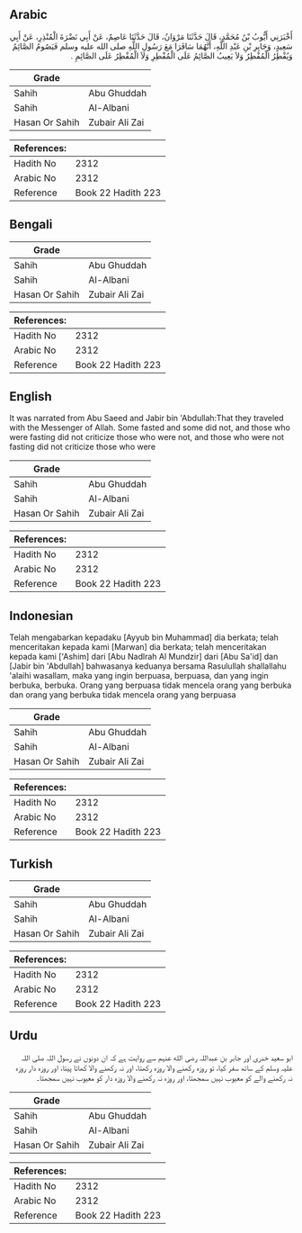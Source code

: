 ## Arabic


<div dir="rtl" lang="ar" style={{fontSize:'larger',backgroundColor:'#f8f9fa',padding:20}}>
أَخْبَرَنِي أَيُّوبُ بْنُ مُحَمَّدٍ، قَالَ حَدَّثَنَا مَرْوَانُ، قَالَ حَدَّثَنَا عَاصِمٌ، عَنْ أَبِي نَضْرَةَ الْمُنْذِرِ، عَنْ أَبِي سَعِيدٍ، وَجَابِرِ بْنِ عَبْدِ اللَّهِ، أَنَّهُمَا سَافَرَا مَعَ رَسُولِ اللَّهِ صلى الله عليه وسلم فَيَصُومُ الصَّائِمُ وَيُفْطِرُ الْمُفْطِرُ وَلاَ يَعِيبُ الصَّائِمُ عَلَى الْمُفْطِرِ وَلاَ الْمُفْطِرُ عَلَى الصَّائِمِ ‏.‏
</div>
<div style={{backgroundColor:'#f8f9fa',padding:20, marginBottom: 10}}><table> <thead> <tr> <th>Grade</th> <th></th> </tr> </thead> <tbody> <tr><td>Sahih</td><td>Abu Ghuddah</td></tr><tr><td>Sahih</td><td>Al-Albani</td></tr><tr><td>Hasan Or Sahih</td><td>Zubair Ali Zai</td></tr></tbody></table><table> <thead> <tr> <th>References:</th> <th></th> </tr> </thead> <tbody><tr><td>Hadith No</td><td>2312</td></tr><tr><td>Arabic No</td><td>2312</td></tr><tr><td>Reference</td><td>Book 22 Hadith 223</td></tr></tbody></table></div>

## Bengali


<div dir="ltr" lang="bn" style={{fontSize:'larger',backgroundColor:'#f8f9fa',padding:20}}>

</div>
<div style={{backgroundColor:'#f8f9fa',padding:20, marginBottom: 10}}><table> <thead> <tr> <th>Grade</th> <th></th> </tr> </thead> <tbody> <tr><td>Sahih</td><td>Abu Ghuddah</td></tr><tr><td>Sahih</td><td>Al-Albani</td></tr><tr><td>Hasan Or Sahih</td><td>Zubair Ali Zai</td></tr></tbody></table><table> <thead> <tr> <th>References:</th> <th></th> </tr> </thead> <tbody><tr><td>Hadith No</td><td>2312</td></tr><tr><td>Arabic No</td><td>2312</td></tr><tr><td>Reference</td><td>Book 22 Hadith 223</td></tr></tbody></table></div>

## English


<div dir="ltr" lang="en" style={{fontSize:'larger',backgroundColor:'#f8f9fa',padding:20}}>
It was narrated from Abu Saeed and Jabir bin 'Abdullah:That they traveled with the Messenger of Allah. Some fasted and some did not, and those who were fasting did not criticize those who were not, and those who were not fasting did not criticize those who were
</div>
<div style={{backgroundColor:'#f8f9fa',padding:20, marginBottom: 10}}><table> <thead> <tr> <th>Grade</th> <th></th> </tr> </thead> <tbody> <tr><td>Sahih</td><td>Abu Ghuddah</td></tr><tr><td>Sahih</td><td>Al-Albani</td></tr><tr><td>Hasan Or Sahih</td><td>Zubair Ali Zai</td></tr></tbody></table><table> <thead> <tr> <th>References:</th> <th></th> </tr> </thead> <tbody><tr><td>Hadith No</td><td>2312</td></tr><tr><td>Arabic No</td><td>2312</td></tr><tr><td>Reference</td><td>Book 22 Hadith 223</td></tr></tbody></table></div>

## Indonesian


<div dir="ltr" lang="id" style={{fontSize:'larger',backgroundColor:'#f8f9fa',padding:20}}>
Telah mengabarkan kepadaku [Ayyub bin Muhammad] dia berkata; telah menceritakan kepada kami [Marwan] dia berkata; telah menceritakan kepada kami ['Ashim] dari [Abu Nadlrah Al Mundzir] dari [Abu Sa'id] dan [Jabir bin 'Abdullah] bahwasanya keduanya bersama Rasulullah shallallahu 'alaihi wasallam, maka yang ingin berpuasa, berpuasa, dan yang ingin berbuka, berbuka. Orang yang berpuasa tidak mencela orang yang berbuka dan orang yang berbuka tidak mencela orang yang berpuasa
</div>
<div style={{backgroundColor:'#f8f9fa',padding:20, marginBottom: 10}}><table> <thead> <tr> <th>Grade</th> <th></th> </tr> </thead> <tbody> <tr><td>Sahih</td><td>Abu Ghuddah</td></tr><tr><td>Sahih</td><td>Al-Albani</td></tr><tr><td>Hasan Or Sahih</td><td>Zubair Ali Zai</td></tr></tbody></table><table> <thead> <tr> <th>References:</th> <th></th> </tr> </thead> <tbody><tr><td>Hadith No</td><td>2312</td></tr><tr><td>Arabic No</td><td>2312</td></tr><tr><td>Reference</td><td>Book 22 Hadith 223</td></tr></tbody></table></div>

## Turkish


<div dir="ltr" lang="tr" style={{fontSize:'larger',backgroundColor:'#f8f9fa',padding:20}}>

</div>
<div style={{backgroundColor:'#f8f9fa',padding:20, marginBottom: 10}}><table> <thead> <tr> <th>Grade</th> <th></th> </tr> </thead> <tbody> <tr><td>Sahih</td><td>Abu Ghuddah</td></tr><tr><td>Sahih</td><td>Al-Albani</td></tr><tr><td>Hasan Or Sahih</td><td>Zubair Ali Zai</td></tr></tbody></table><table> <thead> <tr> <th>References:</th> <th></th> </tr> </thead> <tbody><tr><td>Hadith No</td><td>2312</td></tr><tr><td>Arabic No</td><td>2312</td></tr><tr><td>Reference</td><td>Book 22 Hadith 223</td></tr></tbody></table></div>

## Urdu


<div dir="rtl" lang="ur" style={{fontSize:'larger',backgroundColor:'#f8f9fa',padding:20}}>
ابو سعید خدری اور جابر بن عبداللہ رضی الله عنہم سے روایت ہے کہ ان دونوں نے رسول اللہ صلی اللہ علیہ وسلم کے ساتھ سفر کیا، تو روزہ رکھنے والا روزہ رکھتا، اور نہ رکھنے والا کھاتا پیتا، اور روزہ دار روزہ نہ رکھنے والے کو معیوب نہیں سمجھتا، اور روزہ نہ رکھنے والا روزہ دار کو معیوب نہیں سمجھتا۔
</div>
<div style={{backgroundColor:'#f8f9fa',padding:20, marginBottom: 10}}><table> <thead> <tr> <th>Grade</th> <th></th> </tr> </thead> <tbody> <tr><td>Sahih</td><td>Abu Ghuddah</td></tr><tr><td>Sahih</td><td>Al-Albani</td></tr><tr><td>Hasan Or Sahih</td><td>Zubair Ali Zai</td></tr></tbody></table><table> <thead> <tr> <th>References:</th> <th></th> </tr> </thead> <tbody><tr><td>Hadith No</td><td>2312</td></tr><tr><td>Arabic No</td><td>2312</td></tr><tr><td>Reference</td><td>Book 22 Hadith 223</td></tr></tbody></table></div>